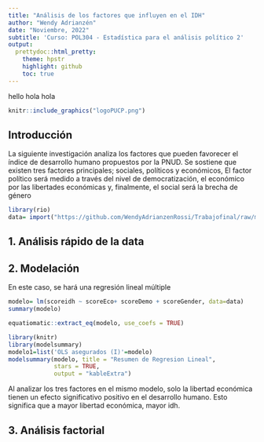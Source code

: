 ```yaml
---
title: "Análisis de los factores que influyen en el IDH"
author: "Wendy Adrianzén"
date: "Noviembre, 2022"
subtitle: 'Curso: POL304 - Estadística para el análisis político 2'
output:
  prettydoc::html_pretty:
    theme: hpstr
    highlight: github
    toc: true
---
```

hello
hola
hola

```r
knitr::include_graphics("logoPUCP.png") 
```

## Introducción

La siguiente investigación analiza los factores que pueden favorecer el índice de desarrollo humano propuestos por la PNUD. Se sostiene que existen tres factores principales; sociales, políticos y económicos, El factor político será medido a través del nivel de democratización, el económico por las libertades económicas y, finalmente, el social será la brecha de género

```r
library(rio)
data= import("https://github.com/WendyAdrianzenRossi/Trabajofinal/raw/main/datafinal.csv")
```

## 1. Análisis rápido de la data

## 2. Modelación
En este caso, se hará una regresión lineal múltiple

```r
modelo= lm(scoreidh ~ scoreEco+ scoreDemo + scoreGender, data=data) 
summary(modelo)
```

```r
equatiomatic::extract_eq(modelo, use_coefs = TRUE)
```

```r
library(knitr)
library(modelsummary)
modelo1=list('OLS asegurados (I)'=modelo)
modelsummary(modelo, title = "Resumen de Regresion Lineal",
             stars = TRUE,
             output = "kableExtra")
```

Al analizar los tres factores en el mismo modelo, solo la libertad económica tienen un efecto significativo positivo en el desarrollo humano. Esto significa que a mayor libertad económica, mayor idh.

## 3. Análisis factorial

